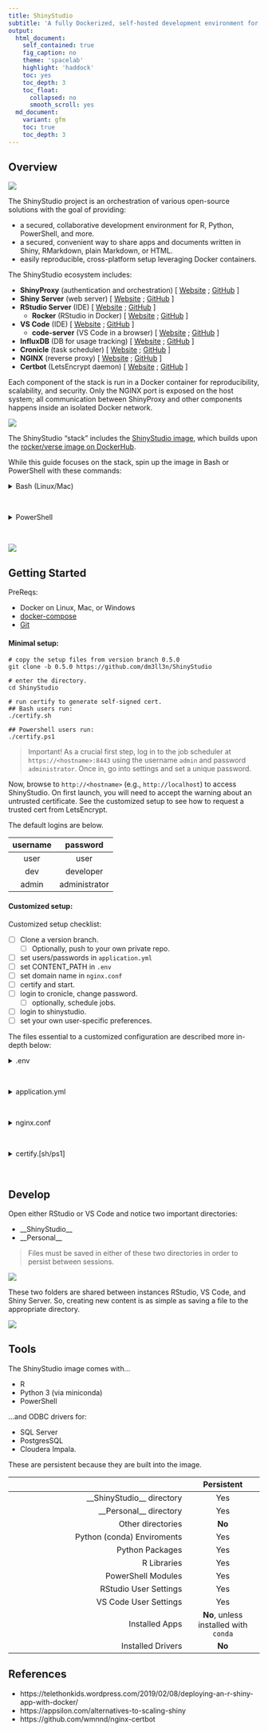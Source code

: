---
title: ShinyStudio
subtitle: 'A fully Dockerized, self-hosted development environment for teams. Develop where you serve.'
output:
  html_document:
    self_contained: true
    fig_caption: no
    theme: 'spacelab'
    highlight: 'haddock'
    toc: yes
    toc_depth: 3
    toc_float:
      collapsed: no
      smooth_scroll: yes
  md_document:
    variant: gfm 
    toc: true
    toc_depth: 3
---

## Overview

![](https://i.imgur.com/rtd29qCh.png)

The ShinyStudio project is an orchestration of various open-source solutions with the goal of providing:

* a secured, collaborative development environment for R, Python, PowerShell, and more.
* a secured, convenient way to share apps and documents written in Shiny, RMarkdown, plain Markdown, or HTML.
* easily reproducible, cross-platform setup leveraging Docker containers.

The ShinyStudio ecosystem includes:

* **ShinyProxy** (authentication and orchestration) [ [Website](https://www.shinyproxy.io/configuration/) ; [GitHub](https://github.com/openanalytics/shinyproxy) ]
* **Shiny Server** (web server) [ [Website](https://rstudio.com/products/shiny/shiny-server/) ; [GitHub](https://github.com/rstudio/shiny-server) ]
* **RStudio Server** (IDE) [ [Website](https://rstudio.com/products/rstudio/) ; [GitHub](https://github.com/rstudio/rstudio) ]
  * **Rocker** (RStudio in Docker) [ [Website](https://www.rocker-project.org/) ; [GitHub](https://github.com/rocker-org/rocker-versioned) ]
* **VS Code** (IDE) [ [Website](https://code.visualstudio.com/) ; [GitHub](https://github.com/microsoft/vscode) ]
  * **code-server** (VS Code in a browser) [ [Website](https://coder.com/) ; [GitHub](https://github.com/cdr/code-server) ]
* **InfluxDB** (DB for usage tracking) [ [Website](https://www.influxdata.com/products/influxdb-overview/) ; [GitHub](https://github.com/influxdata/influxdb) ]
* **Cronicle** (task scheduler) [ [Website](http://cronicle.net/) ; [GitHub](https://github.com/jhuckaby/Cronicle) ]
* **NGINX** (reverse proxy) [ [Website](https://www.nginx.com/) ; [GitHub](https://github.com/nginx/nginx) ]
* **Certbot** (LetsEncrypt daemon) [ [Website](https://certbot.eff.org/about/) ; [GitHub](https://github.com/certbot/certbot) ]

Each component of the stack is run in a Docker container for reproducibility, scalability, and security. Only the NGINX port is exposed on the host system; all communication between ShinyProxy and other components happens inside an isolated Docker network.

![](https://i.imgur.com/PRDW25E.png)

The ShinyStudio "stack" includes the [ShinyStudio image](https://hub.docker.com/r/dm3ll3n/shinystudio), which builds upon the [rocker/verse image on DockerHub](https://hub.docker.com/r/rocker/verse).

While this guide focuses on the stack, spin up the image in Bash or PowerShell with these commands:

<details>
<summary>Bash (Linux/Mac)</summary>

``` text
docker network create shinystudio-net && \
docker run -d --restart always --name shinyproxy \
    --network shinystudio-net \
    -v /var/run/docker.sock:/var/run/docker.sock \
    -e USERID=$UID \
    -e USER=$USER \
    -e PASSWORD=password \
    -e CONTENT_PATH="${HOME}/ShinyStudio" \
    -e SITE_NAME=shinystudio \
    -e TAG=latest \
    -p 80:8080 \
    dm3ll3n/shinystudio:latest
```

</details>
<br/>

<details>
<summary>PowerShell</summary>

```text
docker network create shinystudio-net;
docker run -d --restart always --name shinyproxy `
    --network shinystudio-net `
    -v /var/run/docker.sock:/var/run/docker.sock `
    -e USERID=1000 `
    -e USER=$([environment]::UserName) `
    -e PASSWORD=password `
    -e CONTENT_PATH="/host_mnt/c/Users/$([environment]::UserName)/ShinyStudio" `
    -e SITE_NAME=shinystudio `
    -e TAG=latest `
    -p 80:8080 `
    dm3ll3n/shinystudio:latest
```

> Notice the unique form of the path for the `CONTENT_PATH` variable required when in a Windows environment.

</details>
<br/>

![](https://i.imgur.com/qc7bL1I.gif)

## Getting Started

PreReqs:

* Docker on Linux, Mac, or Windows
* [docker-compose](https://docs.docker.com/compose/install/)
* [Git](https://git-scm.com/downloads)

#### Minimal setup:

```text
# copy the setup files from version branch 0.5.0
git clone -b 0.5.0 https://github.com/dm3ll3n/ShinyStudio

# enter the directory.
cd ShinyStudio

# run certify to generate self-signed cert.
## Bash users run:
./certify.sh

## Powershell users run:
./certify.ps1
```

> Important! As a crucial first step, log in to the job scheduler at `https://<hostname>:8443` using the username `admin` and password `administrator`. Once in, go into settings and set a unique password.

Now, browse to `http://<hostname>` (e.g., `http://localhost`) to access ShinyStudio. On first launch, you will need to accept the warning about an untrusted certificate. See the customized setup to see how to request a trusted cert from LetsEncrypt.

The default logins are below.

| **username** | **password** |
|:------------:|:------------:|
|      user    |      user    |
|     dev      |     developer    |
|  admin  |  administrator  |


#### Customized setup:

Customized setup checklist:

* [ ] Clone a version branch.
  * [ ] Optionally, push to your own private repo.
* [ ] set users/passwords in `application.yml`
* [ ] set CONTENT_PATH in `.env`
* [ ] set domain name in `nginx.conf`
* [ ] certify and start.
* [ ] login to cronicle, change password.
  * [ ] optionally, schedule jobs.
* [ ] login to shinystudio.
* [ ] set your own user-specific preferences.

The files essential to a customized configuration are described more in-depth below:

<details>
<summary>.env</summary>

> The docker-compose environment file. The project name, content path, and HTTP ports can be changed here.

Note that Docker volume names are renamed along with the project name, so be prepared to migrate or recreate data stored in Docker volumes when changing the project name.
</details>
<br/>

<details>
<summary>application.yml</summary>

> The ShinyProxy config file. Users can be added/removed here. Other configurations are available too, such as the site title and the ability to provide a non-standard landing page.

Using the provided template, you can assign users to the following groups with tiered access:

- **readers**: can only view content from "Apps & Reports", "Documents", and "Personal".
- **admins**: can view all site content and develop content with RStudio and VS Code.
- **superadmins**: can view and develop site content across multiple instances of ShinyStudio. Can also manage *all* user files.

Review the [ShinyProxy configuration documentation](https://www.shinyproxy.io/configuration/) for all options.
</details>
<br/>

<details>
<summary>nginx.conf</summary>

> The NGINX config file. Defines the accepted site name and what ports to listen on.

If you change the ports here, you must also change the ports defined in the `.env` file. Also, if you change the domain name, you must provide/generate a new certificate for it.

</details>
<br>

<details>
<summary>certify.[sh/ps1]</summary>

> The script used to generate a self-signed cert, or to request a trusted cert from LetsEncrypt.

With no parameters, `certify` generates a self-signed cert for `example.com` (the default domain name defined in `nginx.conf`).

To generate a self-signed cert with another domain name, first edit the domain name in `nginx.conf`. Afterward, generate a new cert with:

```
./certify.sh <domain name>

# e.g., ./certify.sh www.shinystudio.com
```

If your server is accessible from the web, you can request a trusted certificate from LetsEncrypt. First, edit `nginx.conf` with your domain name, then request a new cert from LetsEncrypt like so:

```
./certify.sh <domain name> <email>

# e.g., ./certify.sh www.shinystudio.com donald@email.com
```

CertBot, included in the stack, will automatically renew your LetsEncrypt certificate.

To manage the services in the stack, use the native docker-compose commands, e.g.:

```
# stop all services.
docker-compose down

# start all services.
docker-compose up -d
```
</details>
<br/>

## Develop

Open either RStudio or VS Code and notice two important directories:

-   \_\_ShinyStudio\_\_
-   \_\_Personal\_\_

> Files must be saved in either of these two directories in order to persist between sessions.

![](https://i.imgur.com/ac7iKDHh.png)

These two folders are shared between instances RStudio, VS Code, and Shiny Server. So, creating new content is as simple as saving a file to the appropriate directory.

![](https://i.imgur.com/lAuTMgBh.png)

## Tools

The ShinyStudio image comes with...

-   R
-   Python 3 (via miniconda)
-   PowerShell

...and ODBC drivers for:

-   SQL Server
-   PostgresSQL
-   Cloudera Impala.

These are persistent because they are built into the image.

|                             | Persistent |
|----------------------------:|:----------:|
| \_\_ShinyStudio__ directory |     Yes    |
|    \_\_Personal__ directory |     Yes    |
|           Other directories |   **No**   |
|             Python (conda) Enviroments |     Yes    |
|             Python Packages |     Yes    |
|                 R Libraries |     Yes    |
|          PowerShell Modules |     Yes    |
|       RStudio User Settings |     Yes    |
|       VS Code User Settings |     Yes    |
|              Installed Apps |   **No**, unless installed with `conda`   |
|           Installed Drivers |   **No**   |


## References

* https://telethonkids.wordpress.com/2019/02/08/deploying-an-r-shiny-app-with-docker/
* https://appsilon.com/alternatives-to-scaling-shiny
* https://github.com/wmnnd/nginx-certbot
